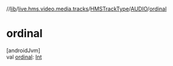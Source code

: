 //[lib](../../../../index)/[live.hms.video.media.tracks](../../index)/[HMSTrackType](../index)/[AUDIO](index)/[ordinal](ordinal)

# ordinal

[androidJvm]\
val [ordinal](ordinal): [Int](https://kotlinlang.org/api/latest/jvm/stdlib/kotlin/-int/index.html)
